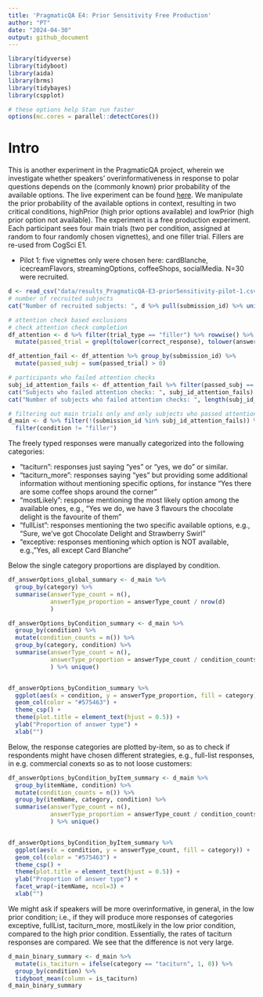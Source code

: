 ```yaml
---
title: 'PragmaticQA E4: Prior Sensitivity Free Production'
author: "PT"
date: "2024-04-30"
output: github_document
---
```


```r
library(tidyverse)
library(tidyboot)
library(aida)
library(brms)
library(tidybayes)
library(cspplot)
```

```r
# these options help Stan run faster
options(mc.cores = parallel::detectCores())
```

# Intro

This is another experiment in the PragmaticQA project, wherein we investigate whether speakers' overinformativeness in response to polar questions depends on the (commonly known) prior probability of the available options. The live experiment can be found [here](https://magpie-ea.github.io/magpie3-qa-overinfo-free-production/experiments/04-priorSensitivity_free_production/). We manipulate the prior probability of the available options in context, resulting in two critical conditions, highPrior (high prior options available) and lowPrior (high prior option not available).
The experiment is a free production experiment. Each participant sees four main trials (two per condition, assigned at random to four randomly chosen vignettes), and one filler trial. Fillers are re-used from CogSci E1.

* Pilot 1: five vignettes only were chosen here: cardBlanche, icecreamFlavors, streamingOptions, coffeeShops, socialMedia. N=30 were recruited.

```r
d <- read_csv("data/results_PragmaticQA-E3-priorSensitivity-pilot-1.csv")
# number of recruited subjects
cat("Number of recruited subjects: ", d %>% pull(submission_id) %>% unique() %>% length())

# attention check based exclusions
# check attention check completion
df_attention <- d %>% filter(trial_type == "filler") %>% rowwise() %>%
  mutate(passed_trial = grepl(tolower(correct_response), tolower(answer))) 

df_attention_fail <- df_attention %>% group_by(submission_id) %>% 
  mutate(passed_subj = sum(passed_trial) > 0)

# participants who failed attention checks 
subj_id_attention_fails <- df_attention_fail %>% filter(passed_subj == FALSE) %>% pull(submission_id) %>% unique()
cat("Subjects who failed attention checks: ", subj_id_attention_fails)  
cat("Number of subjects who failed attention checks: ", length(subj_id_attention_fails))

# filtering out main trials only and only subjects who passed attention checks
d_main <- d %>% filter(!(submission_id %in% subj_id_attention_fails)) %>% 
  filter(condition != "filler")
```

The freely typed responses were manually categorized into the following categories:

* "taciturn": responses just saying "yes" or "yes, we do" or similar.
* "taciturn_more": responses saying "yes" but providing some additional information without mentioning specific options, for instance "Yes there are some coffee shops around the corner"
* "mostLikely": response mentioning the most likely option among the available ones, e.g., "Yes we do, we have 3 flavours the chocolate delight is the favourite of them"
* "fullList": responses mentioning the two specific available options, e.g., "Sure, we've got Chocolate Delight and Strawberry Swirl"
* "exceptive: responses mentioning which option is NOT available, e.g., "Yes, all except Card Blanche"

Below the single category proportions are displayed by condition.
```r
df_answerOptions_global_summary <- d_main %>% 
  group_by(category) %>% 
  summarise(answerType_count = n(), 
            answerType_proportion = answerType_count / nrow(d)
            )

df_answerOptions_byCondition_summary <- d_main %>% 
  group_by(condition) %>%
  mutate(condition_counts = n()) %>%
  group_by(category, condition) %>% 
  summarise(answerType_count = n(), 
            answerType_proportion = answerType_count / condition_counts
            ) %>% unique()


df_answerOptions_byCondition_summary %>%
  ggplot(aes(x = condition, y = answerType_proportion, fill = category)) +
  geom_col(color = "#575463") +
  theme_csp() +
  theme(plot.title = element_text(hjust = 0.5)) +
  ylab("Proportion of answer type") +
  xlab("") 
```

Below, the response categories are plotted by-item, so as to check if respondents might have chosen different strategies, e.g., full-list responses, in e.g. commercial conexts so as to not loose customers:
```r
df_answerOptions_byCondition_byItem_summary <- d_main %>% 
  group_by(itemName, condition) %>%
  mutate(condition_counts = n()) %>%
  group_by(itemName, category, condition) %>% 
  summarise(answerType_count = n(), 
            answerType_proportion = answerType_count / condition_counts
            ) %>% unique()


df_answerOptions_byCondition_byItem_summary %>%
  ggplot(aes(x = condition, y = answerType_count, fill = category)) +
  geom_col(color = "#575463") +
  theme_csp() +
  theme(plot.title = element_text(hjust = 0.5)) +
  ylab("Proportion of answer type") +
  facet_wrap(~itemName, ncol=3) +
  xlab("") 
```

We might ask if speakers will be more overinformative, in general, in the low prior condition; i.e., if they will produce more responses of categories exceptive, fullList, taciturn_more, mostLikely in the low prior condition, compared to the high prior condition. Essentially, the rates of taciturn responses are compared. We see that the difference is not very large.

```r
d_main_binary_summary <- d_main %>% 
  mutate(is_taciturn = ifelse(category == "taciturn", 1, 0)) %>%
  group_by(condition) %>% 
  tidyboot_mean(column = is_taciturn)
d_main_binary_summary
```
